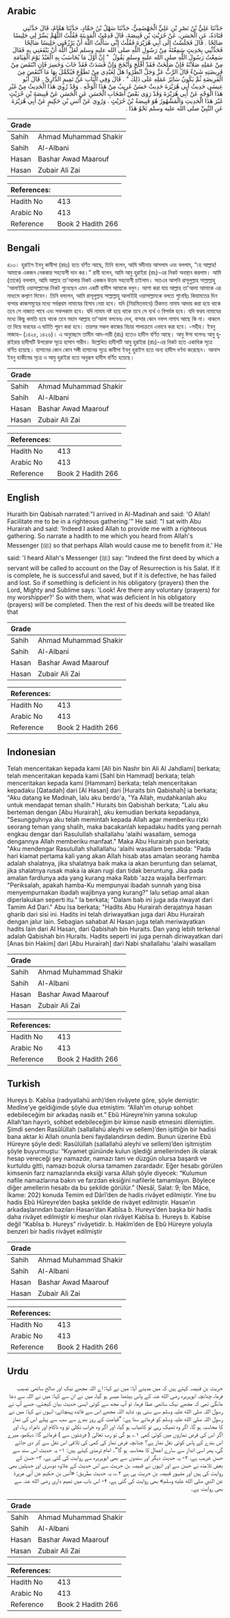 ## Arabic


<div dir="rtl" lang="ar" style={{fontSize:'larger',backgroundColor:'#f8f9fa',padding:20}}>
حَدَّثَنَا عَلِيُّ بْنُ نَصْرِ بْنِ عَلِيٍّ الْجَهْضَمِيُّ، حَدَّثَنَا سَهْلُ بْنُ حَمَّادٍ، حَدَّثَنَا هَمَّامٌ، قَالَ حَدَّثَنِي قَتَادَةُ، عَنِ الْحَسَنِ، عَنْ حُرَيْثِ بْنِ قَبِيصَةَ، قَالَ قَدِمْتُ الْمَدِينَةَ فَقُلْتُ اللَّهُمَّ يَسِّرْ لِي جَلِيسًا صَالِحًا ‏.‏ قَالَ فَجَلَسْتُ إِلَى أَبِي هُرَيْرَةَ فَقُلْتُ إِنِّي سَأَلْتُ اللَّهَ أَنْ يَرْزُقَنِي جَلِيسًا صَالِحًا فَحَدِّثْنِي بِحَدِيثٍ سَمِعْتَهُ مِنْ رَسُولِ اللَّهِ صلى الله عليه وسلم لَعَلَّ اللَّهَ أَنْ يَنْفَعَنِي بِهِ فَقَالَ سَمِعْتُ رَسُولَ اللَّهِ صلى الله عليه وسلم يَقُولُ ‏ "‏ إِنَّ أَوَّلَ مَا يُحَاسَبُ بِهِ الْعَبْدُ يَوْمَ الْقِيَامَةِ مِنْ عَمَلِهِ صَلاَتُهُ فَإِنْ صَلُحَتْ فَقَدْ أَفْلَحَ وَأَنْجَحَ وَإِنْ فَسَدَتْ فَقَدْ خَابَ وَخَسِرَ فَإِنِ انْتَقَصَ مِنْ فَرِيضَتِهِ شَيْءٌ قَالَ الرَّبُّ عَزَّ وَجَلَّ انْظُرُوا هَلْ لِعَبْدِي مِنْ تَطَوُّعٍ فَيُكَمَّلَ بِهَا مَا انْتَقَصَ مِنَ الْفَرِيضَةِ ثُمَّ يَكُونُ سَائِرُ عَمَلِهِ عَلَى ذَلِكَ ‏"‏ ‏.‏ قَالَ وَفِي الْبَابِ عَنْ تَمِيمٍ الدَّارِيِّ ‏.‏ قَالَ أَبُو عِيسَى حَدِيثُ أَبِي هُرَيْرَةَ حَدِيثٌ حَسَنٌ غَرِيبٌ مِنْ هَذَا الْوَجْهِ ‏.‏ وَقَدْ رُوِيَ هَذَا الْحَدِيثُ مِنْ غَيْرِ هَذَا الْوَجْهِ عَنْ أَبِي هُرَيْرَةَ وَقَدْ رَوَى بَعْضُ أَصْحَابِ الْحَسَنِ عَنِ الْحَسَنِ عَنْ قَبِيصَةَ بْنِ حُرَيْثٍ غَيْرَ هَذَا الْحَدِيثِ وَالْمَشْهُورُ هُوَ قَبِيصَةُ بْنُ حُرَيْثٍ ‏.‏ وَرُوِيَ عَنْ أَنَسِ بْنِ حَكِيمٍ عَنْ أَبِي هُرَيْرَةَ عَنِ النَّبِيِّ صلى الله عليه وسلم نَحْوُ هَذَا ‏.‏
</div>
<div style={{backgroundColor:'#f8f9fa',padding:20, marginBottom: 10}}><table> <thead> <tr> <th>Grade</th> <th></th> </tr> </thead> <tbody> <tr><td>Sahih</td><td>Ahmad Muhammad Shakir</td></tr><tr><td>Sahih</td><td>Al-Albani</td></tr><tr><td>Hasan</td><td>Bashar Awad Maarouf</td></tr><tr><td>Hasan</td><td>Zubair Ali Zai</td></tr></tbody></table><table> <thead> <tr> <th>References:</th> <th></th> </tr> </thead> <tbody><tr><td>Hadith No</td><td>413</td></tr><tr><td>Arabic No</td><td>413</td></tr><tr><td>Reference</td><td>Book 2 Hadith 266</td></tr></tbody></table></div>

## Bengali


<div dir="ltr" lang="bn" style={{fontSize:'larger',backgroundColor:'#f8f9fa',padding:20}}>
৪১৩। হুরাইস ইবনু কাবীসা (রহঃ) হতে বর্ণিত আছে, তিনি বলেন, আমি মদীনায় আসলাম এবং বললাম, “হে আল্লাহ! আমাকে একজন নেককার সহযোগী দান কর।” রাবী বলেন, আমি আবু হুরাইরা (রাঃ)-এর নিকট অবস্থান করলাম। আমি (তাকে) বললাম, আমি আল্লাহ তা'আলার নিকট একজন উত্তম সহযোগী চাইলাম। অতএব আপনি রাসূলুল্লাহ সাল্লাল্লাহু 'আলাইহি ওয়াসাল্লামের নিকট শুনেছেন এমন একটি হাদীস আমাকে বলুন। আশা করা যায় আল্লাহ তা'আলা আমাকে এর মাধ্যমে কল্যাণ দিবেন। তিনি বললেন, আমি রাসূলুল্লাহ সাল্লাল্লাহু আলাইহি ওয়াসাল্লামকে বলতে শুনেছিঃ কিয়ামতের দিন বান্দার কাজসমূহের মধ্যে সর্বপ্রথম নামাযের হিসাব নেয়া হবে। যদি (নিয়মিতভাবে) ঠিকমত নামায আদায় করা হয়ে থাকে তবে সে নাজাত পাবে এবং সফলকাম হবে। যদি নামায নষ্ট হয়ে থাকে তবে সে ব্যর্থ ও বিপর্যস্ত হবে। যদি ফরয নামাযের মধ্যে কিছু কমতি হয়ে থাকে তবে মহান আল্লাহ তা'আলা বলবেনঃ দেখ, বান্দার কোন নফল নামায আছে কি না। থাকলে তা দিয়ে ফরযের এ ঘাটতি পূরণ করা হবে। তারপর সকল কাজের বিচার পালাক্রমে এভাবে করা হবে। -সহীহ। ইবনু মাজাহ– (১৪২৫, ১৪২৬)। এ অনুচ্ছেদে তামীম আদ-দারী (রাঃ) হতেও হাদীস বর্ণিত আছে। আবু ঈসা বলেনঃ আবু হুরাইরার হাদীসটি উপরোক্ত সূত্রে হাসান গারীব। উল্লেখিত হাদীসটি আবু হুরাইরা (রাঃ)-এর নিকট হতে একাধিক সূত্রে বর্ণিত হয়েছে। হাসানের কোন কোন সঙ্গী হাসানের সূত্রে কাবীসা ইবনু হুরাইস হতে অন্য হাদীস বর্ণনা করেছেন। আনাস ইবনু হাকীমের সূত্রে ও আবু হুরাইরা হতে অনুরূপ হাদীস বর্ণিত হয়েছে।
</div>
<div style={{backgroundColor:'#f8f9fa',padding:20, marginBottom: 10}}><table> <thead> <tr> <th>Grade</th> <th></th> </tr> </thead> <tbody> <tr><td>Sahih</td><td>Ahmad Muhammad Shakir</td></tr><tr><td>Sahih</td><td>Al-Albani</td></tr><tr><td>Hasan</td><td>Bashar Awad Maarouf</td></tr><tr><td>Hasan</td><td>Zubair Ali Zai</td></tr></tbody></table><table> <thead> <tr> <th>References:</th> <th></th> </tr> </thead> <tbody><tr><td>Hadith No</td><td>413</td></tr><tr><td>Arabic No</td><td>413</td></tr><tr><td>Reference</td><td>Book 2 Hadith 266</td></tr></tbody></table></div>

## English


<div dir="ltr" lang="en" style={{fontSize:'larger',backgroundColor:'#f8f9fa',padding:20}}>
Huraith bin Qabisah narrated:"I arrived in Al-Madinah and said: 'O Allah! Facilitate me to be in a righteous gathering.'" He said: "I sat with Abu Hurairah and said: 'Indeed I asked Allah to provide me with a righteous gathering. So narrate a hadith to me which you heard from Allah's Messenger (ﷺ) so that perhaps Allah would cause me to benefit from it.' He said: 'I heard Allah's Messenger (ﷺ) say: "Indeed the first deed by which a servant will be called to account on the Day of Resurrection is his Salat. If it is complete, he is successful and saved, but if it is defective, he has failed and lost. So if something is deficient in his obligatory (prayers) then the Lord, Mighty and Sublime says: 'Look! Are there any voluntary (prayers) for my worshipper?' So with them, what was deficient in his obligatory (prayers) will be completed. Then the rest of his deeds will be treated like that
</div>
<div style={{backgroundColor:'#f8f9fa',padding:20, marginBottom: 10}}><table> <thead> <tr> <th>Grade</th> <th></th> </tr> </thead> <tbody> <tr><td>Sahih</td><td>Ahmad Muhammad Shakir</td></tr><tr><td>Sahih</td><td>Al-Albani</td></tr><tr><td>Hasan</td><td>Bashar Awad Maarouf</td></tr><tr><td>Hasan</td><td>Zubair Ali Zai</td></tr></tbody></table><table> <thead> <tr> <th>References:</th> <th></th> </tr> </thead> <tbody><tr><td>Hadith No</td><td>413</td></tr><tr><td>Arabic No</td><td>413</td></tr><tr><td>Reference</td><td>Book 2 Hadith 266</td></tr></tbody></table></div>

## Indonesian


<div dir="ltr" lang="id" style={{fontSize:'larger',backgroundColor:'#f8f9fa',padding:20}}>
Telah menceritakan kepada kami [Ali bin Nashr bin Ali Al Jahdlami] berkata; telah menceritakan kepada kami [Sahl bin Hammad] berkata; telah menceritakan kepada kami [Hammam] berkata; telah menceritakan kepadaku [Qatadah] dari [Al Hasan] dari [Huraits bin Qabishah] ia berkata; "Aku datang ke Madinah, lalu aku berdo'a, "Ya Allah, mudahkanlah aku untuk mendapat teman shalih." Huraits bin Qabishah berkata; "Lalu aku berteman dengan [Abu Hurairah], aku kemudian berkata kepadanya, "Sesungguhnya aku telah memintah kepada Allah agar memberiku rizki seorang teman yang shalih, maka bacakanlah kepadaku hadits yang pernah engkau dengar dari Rasulullah shallallahu 'alaihi wasallam, semoga dengannya Allah memberiku manfaat." Maka Abu Hurairah pun berkata; "Aku mendengar Rasulullah shallallahu 'alaihi wasallam bersabda: "Pada hari kiamat pertama kali yang akan Allah hisab atas amalan seorang hamba adalah shalatnya, jika shalatnya baik maka ia akan beruntung dan selamat, jika shalatnya rusak maka ia akan rugi dan tidak beruntung. Jika pada amalan fardlunya ada yang kurang maka Rabb 'azza wajalla berfirman: "Periksalah, apakah hamba-Ku mempunyai ibadah sunnah yang bisa menyempurnakan ibadah wajibnya yang kurang?" lalu setiap amal akan diperlakukan seperti itu." Ia berkata; "Dalam bab ini juga ada riwayat dari Tamim Ad Dari." Abu Isa berkata; "Hadits Abu Hurairah derajatnya hasan gharib dari sisi ini. Hadits ini telah diriwayatkan juga dari Abu Hurairah dengan jalur lain. Sebagian sahabat Al Hasan juga telah meriwayatkan hadits lain dari Al Hasan, dari Qabishah bin Huraits. Dan yang lebih terkenal adalah Qabishah bin Huraits. Hadits seperti ini juga pernah diriwayatkan dari [Anas bin Hakim] dari [Abu Hurairah] dari Nabi shallallahu 'alaihi wasallam
</div>
<div style={{backgroundColor:'#f8f9fa',padding:20, marginBottom: 10}}><table> <thead> <tr> <th>Grade</th> <th></th> </tr> </thead> <tbody> <tr><td>Sahih</td><td>Ahmad Muhammad Shakir</td></tr><tr><td>Sahih</td><td>Al-Albani</td></tr><tr><td>Hasan</td><td>Bashar Awad Maarouf</td></tr><tr><td>Hasan</td><td>Zubair Ali Zai</td></tr></tbody></table><table> <thead> <tr> <th>References:</th> <th></th> </tr> </thead> <tbody><tr><td>Hadith No</td><td>413</td></tr><tr><td>Arabic No</td><td>413</td></tr><tr><td>Reference</td><td>Book 2 Hadith 266</td></tr></tbody></table></div>

## Turkish


<div dir="ltr" lang="tr" style={{fontSize:'larger',backgroundColor:'#f8f9fa',padding:20}}>
Hureys b. Kabîsa (radıyallahü anh)’den rivâyete göre, şöyle demiştir: Medîne’ye geldiğimde şöyle dua etmiştim: “Allah’ım oturup sohbet edebileceğim bir arkadaş nasib et.” Ebû Hüreyre’nin yanına sokulup Allah’tan hayırlı, sohbet edebileceğim bir kimse nasib etmesini dilemiştim. Şimdi senden Rasûlüllah (sallallahü aleyhi ve sellem)’den işittiğin bir hadisi bana aktar ki Allah onunla beni faydalandırsın dedim. Bunun üzerine Ebû Hüreyre şöyle dedi: Rasûlüllah (sallallahü aleyhi ve sellem)’den işitmiştim şöyle buyurmuştu: “Kıyamet gününde kulun işlediği amellerinden ilk olarak hesap vereceği şey namazdır, namazı tam ve düzgün olursa başardı ve kurtuldu gitti, namazı bozuk olursa tamamen zarardadır. Eğer hesabı görülen kimsenin farz namazlarında eksiği varsa Allah şöyle diyecek: “Kulumun nafile namazlarına bakın ve farzdan eksiğini nafilerle tamamlayın. Böylece diğer amellerin hesabı da bu şekilde görülür.” (Nesâî, Salat: 9; İbn Mâce, İkame: 202) konuda Temim ed Dârî’den de hadis rivâyet edilmiştir. Yine bu hadis Ebû Hüreyre’den başka şekilde de rivâyet edilmiştir. Hasan’ın arkadaşlarından bazıları Hasan’dan Kabîsa b. Hureys’den başka bir hadis daha rivâyet edilmiştir ki meşhur olan rivâyet Kabîsa b. Hureys b. Kabise değil “Kabîsa b. Hureys” rivâyetidir. b. Hakîm’den de Ebû Hüreyre yoluyla benzeri bir hadis rivâyet edilmiştir
</div>
<div style={{backgroundColor:'#f8f9fa',padding:20, marginBottom: 10}}><table> <thead> <tr> <th>Grade</th> <th></th> </tr> </thead> <tbody> <tr><td>Sahih</td><td>Ahmad Muhammad Shakir</td></tr><tr><td>Sahih</td><td>Al-Albani</td></tr><tr><td>Hasan</td><td>Bashar Awad Maarouf</td></tr><tr><td>Hasan</td><td>Zubair Ali Zai</td></tr></tbody></table><table> <thead> <tr> <th>References:</th> <th></th> </tr> </thead> <tbody><tr><td>Hadith No</td><td>413</td></tr><tr><td>Arabic No</td><td>413</td></tr><tr><td>Reference</td><td>Book 2 Hadith 266</td></tr></tbody></table></div>

## Urdu


<div dir="rtl" lang="ur" style={{fontSize:'larger',backgroundColor:'#f8f9fa',padding:20}}>
حریث بن قبیصہ کہتے ہیں کہ میں مدینے آیا: میں نے کہا: اے اللہ مجھے نیک اور صالح ساتھی نصیب فرما، چنانچہ ابوہریرہ رضی الله عنہ کے پاس بیٹھنا میسر ہو گیا، میں نے ان سے کہا: میں نے اللہ سے دعا مانگی تھی کہ مجھے نیک ساتھی عطا فرما، تو آپ مجھ سے کوئی ایسی حدیث بیان کیجئے، جسے آپ نے رسول اللہ صلی الله علیہ وسلم سے سنی ہو، شاید اللہ مجھے اس سے فائدہ پہنچائے، انہوں نے کہا: میں نے رسول اللہ صلی الله علیہ وسلم کو فرماتے سنا ہے: ”قیامت کے روز بندے سے سب سے پہلے اس کی نماز کا محاسبہ ہو گا، اگر وہ ٹھیک رہی تو کامیاب ہو گیا، اور اگر وہ خراب نکلی تو وہ ناکام اور نامراد رہا، اور اگر اس کی فرض نمازوں میں کوئی کمی ۱؎ ہو گی تو رب تعالیٰ ( فرشتوں سے ) فرمائے گا: دیکھو، میرے اس بندے کے پاس کوئی نفل نماز ہے؟ چنانچہ فرض نماز کی کمی کی تلافی اس نفل سے کر دی جائے گی، پھر اسی انداز سے سارے اعمال کا محاسبہ ہو گا“۔ امام ترمذی کہتے ہیں: ۱- یہ حدیث اس سند سے حسن غریب ہے، ۲- یہ حدیث دیگر اور سندوں سے بھی ابوہریرہ سے روایت کی گئی ہے، ۳- حسن کے بعض تلامذہ نے حسن سے اور انہوں نے قبیصہ بن حریث سے اس حدیث کے علاوہ دوسری اور حدیثیں بھی روایت کی ہیں اور مشہور قبیصہ بن حریث ہی ہے ۲؎، یہ حدیث بطریق: «أنس بن حكيم عن أبي هريرة عن النبي صلى الله عليه وسلم» بھی روایت کی گئی ہے، ۴- اس باب میں تمیم داری رضی الله عنہ سے بھی روایت ہے۔
</div>
<div style={{backgroundColor:'#f8f9fa',padding:20, marginBottom: 10}}><table> <thead> <tr> <th>Grade</th> <th></th> </tr> </thead> <tbody> <tr><td>Sahih</td><td>Ahmad Muhammad Shakir</td></tr><tr><td>Sahih</td><td>Al-Albani</td></tr><tr><td>Hasan</td><td>Bashar Awad Maarouf</td></tr><tr><td>Hasan</td><td>Zubair Ali Zai</td></tr></tbody></table><table> <thead> <tr> <th>References:</th> <th></th> </tr> </thead> <tbody><tr><td>Hadith No</td><td>413</td></tr><tr><td>Arabic No</td><td>413</td></tr><tr><td>Reference</td><td>Book 2 Hadith 266</td></tr></tbody></table></div>